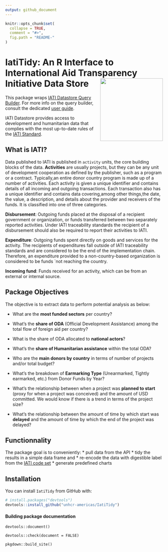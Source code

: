 ```yaml
---
output: github_document
---
```


<!-- README.md is generated from README.Rmd. Please edit that file -->

```r
knitr::opts_chunk$set(
  collapse = TRUE,
  comment = "#>",
  fig.path = "README-"
)
```

# IatiTidy: An R Interface to International Aid Transparency Initiative Data Store <img src="man/figures/iatitidy.png" width="200" align="right" />


This package wraps [IATI Datastore Query Builder](Wrapper to https://iatidatastore.iatistandard.org/querybuilder). For more info on the query builder, consult the dedicated [user guide](https://iatistandard.org/documents/10453/IATI_Datastore_Query_Builder_User_Guide.pdf).

IATI Datastore provides access to development and humanitarian data that complies with the most up-to-date rules of the [IATI Standard](https://iatistandard.org).

## What is IATI?

Data published to IATI is published in `activity` units, the core building blocks of the data. __Activities__ are usually projects, but they can be any unit of development cooperation as defined by the publisher, such as a program or a contract. Typically,an entire donor country program is made up of a number of activities. Each activity is given a unique identifier and contains details of all incoming and outgoing transactions. Each transaction also has a unique identifier and contains data covering,among other things,the date, the value, a description, and details about the provider and receivers of the funds. It is classified into one of three categories.

__Disbursement__: Outgoing funds placed at the disposal of a recipient government or organization, or funds transferred between two separately reported activities. Under IATI traceability standards the recipient of a disbursement should also be required to report their activities to IATI.

__Expenditure__: Outgoing funds spent directly on goods and services for the activity. The recipients of expenditures fall outside of IATI traceability standards and are considered to be the end of the implementation chain. Therefore, an expenditure provided to a non-country-based organization is considered to be funds `not reaching the country.

__Incoming fund__: Funds received for an activity, which can be from an external or internal source.


## Package Objectives

The objective is to extract data to perform potential analysis as below:

 * What are the __most funded sectors__ per country?
 
 * What's the __share of ODA__ (Official Development Assistance) among the total flow of foreign aid per country?
 
 * What is the share of ODA allocated to __national actors__?
 
  * What's the __share of Humanitarian assistance__ within the total ODA?

 * Who are the __main donors by country__ in terms of number of projects and/or total budget?
 
 * What's the breakdown of __Earmarking Type__ (Unearmarked, Tightly earmarked, etc.) from Donor Funds by Year?

 * What's the relationship between when a project was __planned to start__ (proxy for when a project was conceived) and the amount of USD committed. We would know if there is a trend in terms of the project size?

 * What's the relationship between the amount of time by which start was __delayed__ and the amount of time by which the end of the project was delayed?


## Functionnality

The package goal is to conveniently:
 * pull data from the API
 * tidy the results in a simple data frame and 
 * re-encode the data with digestible label from the [IATI code set](https://iatistandard.org/en/iati-standard/203/codelists/)
 * generate predefined charts
 
## Installation

You can install `IatiTidy` from GitHub with:

```r
# install.packages("devtools")
devtools::install_github("unhcr-americas/IatiTidy")
```





#### Building package documentation 

`devtools::document()`

`devtools::check(document = FALSE)`

`pkgdown::build_site()` 
